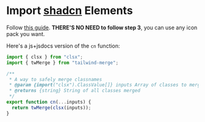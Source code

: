 # Import [shadcn](https://ui.shadcn.com/) Elements

Follow [this guide](https://ui.shadcn.com/docs/installation/manual). **THERE'S NO NEED to follow step 3**, you can use any icon pack you want.

Here's a js+jsdocs version of the `cn` function:

```js
import { clsx } from "clsx";
import { twMerge } from "tailwind-merge";

/**
 * A way to safely merge classnames
 * @param {import("clsx").ClassValue[]} inputs Array of classes to merge
 * @returns {string} String of all classes merged 
 */
export function cn(...inputs) {
  return twMerge(clsx(inputs));
}
```
